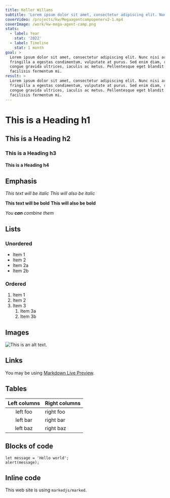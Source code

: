 ```yaml
---
title: Keller Willams
subtitle: 'Lorem ipsum dolor sit amet, consectetur adipiscing elit. Nunc nisi'
coverVideo: /projects/kw/Megaagentcampopenerv2-1.mp4
coverImage: /work/kw-mega-agent-camp.png
stats:
  - label: Year
    stat: '2022'
  - label: Timeline
    stat: 1 month
goal: >
  Lorem ipsum dolor sit amet, consectetur adipiscing elit. Nunc nisi arcu,
  fringilla a egestas condimentum, vulputate at purus. Sed enim diam, rhoncus
  congue gravida ultrices, iaculis ac metus. Pellentesque eget blandit leo,
  facilisis fermentum mi.
result: >
  Lorem ipsum dolor sit amet, consectetur adipiscing elit. Nunc nisi arcu,
  fringilla a egestas condimentum, vulputate at purus. Sed enim diam, rhoncus
  congue gravida ultrices, iaculis ac metus. Pellentesque eget blandit leo,
  facilisis fermentum mi.
---
```


# This is a Heading h1

## This is a Heading h2

### This is a Heading h3

#### This is a Heading h4

## Emphasis

*This text will be italic*
*This will also be italic*

**This text will be bold**
**This will also be bold**

*You **can** combine them*

## Lists

### Unordered

* Item 1
* Item 2
* Item 2a
* Item 2b

### Ordered

1. Item 1
2. Item 2
3. Item 3
   1. Item 3a
   2. Item 3b

## Images

![This is an alt text.](/image/sample.webp "This is a sample image.")

## Links

You may be using [Markdown Live Preview](https://markdownlivepreview.com/).

## Tables

| Left columns | Right columns |
| :----------: | ------------- |
|   left foo   | right foo     |
|   left bar   | right bar     |
|   left baz   | right baz     |

## Blocks of code

```
let message = 'Hello world';
alert(message);
```

## Inline code

This web site is using `markedjs/marked`.
